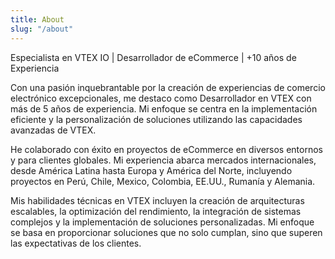 ```yaml
---
title: About
slug: "/about"
---
```



Especialista en VTEX IO | Desarrollador de eCommerce | +10 años de Experiencia

Con una pasión inquebrantable por la creación de experiencias de comercio electrónico excepcionales, me destaco como Desarrollador en VTEX con más de 5 años de experiencia. Mi enfoque se centra en la implementación eficiente y la personalización de soluciones utilizando las capacidades avanzadas de VTEX.

He colaborado con éxito en proyectos de eCommerce en diversos entornos y para clientes globales. Mi experiencia abarca mercados internacionales, desde América Latina hasta Europa y América del Norte, incluyendo proyectos en Perú, Chile, Mexico, Colombia, EE.UU., Rumanía y Alemania.

Mis habilidades técnicas en VTEX incluyen la creación de arquitecturas escalables, la optimización del rendimiento, la integración de sistemas complejos y la implementación de soluciones personalizadas. Mi enfoque se basa en proporcionar soluciones que no solo cumplan, sino que superen las expectativas de los clientes.